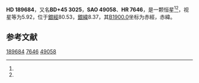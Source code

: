 {{Starbox begin
| name = HD 189684
}}
{{Starbox observe
| epoch = [[J2000.0|J2000.0]]
| constell = {{星座名待查}}<ref name=SIMBAD>{{cite web
 | url=http://simbad.u-strasbg.fr/simbad/sim-id?Ident=HR+7646
 | title=Pulsating variable Star
 | publisher=Centre de Données astronomiques de Strasbourg
 | work=SIMBAD
 | accessdate=2012-07-13
 | archive-date=2022-01-19
 | archive-url=https://web.archive.org/web/20220119081402/http://simbad.u-strasbg.fr/simbad/sim-id?Ident=HR+7646
 }}</ref><ref name=DATA>{{cite web
 | url=http://vizier.u-strasbg.fr/viz-bin/VizieR-5?-out.add=.&-source=5050&-corr=PK=HR&-out.max=9999&HR=7646
 | title=VizieR Detailed Page
 | accessdate=2012-07-13
 | archive-date=2019-02-16
 | archive-url=https://web.archive.org/web/20190216094522/http://vizier.u-strasbg.fr/viz-bin/VizieR-5?-out.add=.&-source=5050&-corr=PK=HR&-out.max=9999&HR=7646
 | dead-url=no
 }}</ref>
| 星官 = 
| ra = {{RA|19|59|20.5}}<ref name=SIMBAD /><ref name=DATA />
| dec = {{DEC|+45|46|20}}<ref name=SIMBAD /><ref name=DATA />
| appmag_v = 5.92<ref name=SIMBAD /><ref name=DATA />
}}
{{Starbox character
| class = A5III<ref name=SIMBAD /><ref name=DATA />
| b-v = 0.16<ref name=SIMBAD /><ref name=DATA />
| u-b = 0.15<ref name=SIMBAD /><ref name=DATA />
| r-i = <ref name=SIMBAD /><ref name=DATA />
| variable = 
}}
{{Starbox astrometry
| radial_v = 0.15
| prop_mo_ra = 6
| parallax = 
| p_error = 
}}
{{Starbox catalog
| names =BD+45 3025，[[SAO星表|SAO]] 49058，[[HD星表|HD]] 189684，[[HR星表|HR]] 7646}}
{{Starbox reference |Simbad=HR+7646}}
{{Starbox end}}

'''HD 189684'''，又名'''BD+45 3025'''，'''SAO 49058'''、'''HR 7646'''，是一颗恒星<ref name=SIMBAD /><ref name=DATA />，视星等为5.92，位于[[銀道座標系|銀經]]80.53，[[銀道座標系|銀緯]]8.37，其[[B1900.0|B1900.0]]坐标为赤經{{RA|19|56|11.9}}，赤緯{{DEC|+45|8.37|57}}。

== 参考文献 ==
{{reflist}}

{{star-stub}}

[[Category:HD和HDE天體|189684]]
[[Category:HR天體|7646]]
[[Category:SAO天體|49058]]